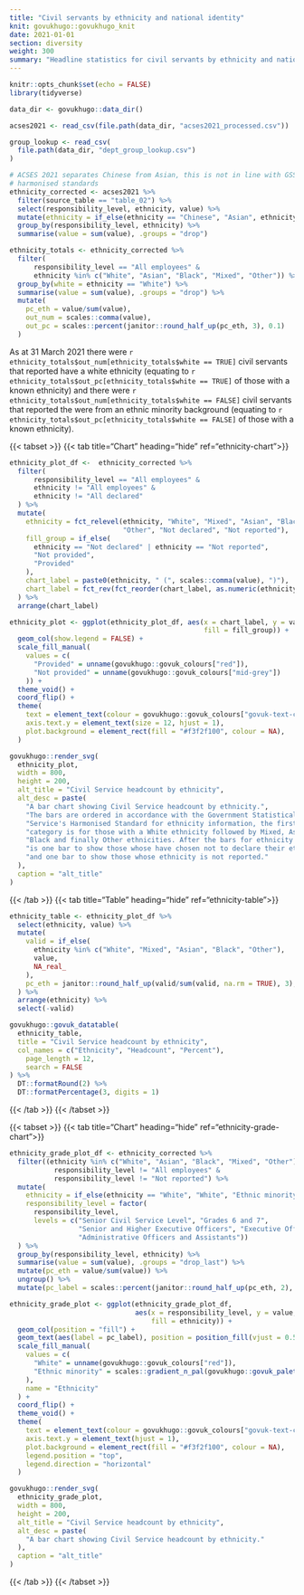 ```yaml
---
title: "Civil servants by ethnicity and national identity"
knit: govukhugo::govukhugo_knit
date: 2021-01-01
section: diversity
weight: 300
summary: "Headline statistics for civil servants by ethnicity and national identity"
---
```


```r
knitr::opts_chunk$set(echo = FALSE)
library(tidyverse)

data_dir <- govukhugo::data_dir()

acses2021 <- read_csv(file.path(data_dir, "acses2021_processed.csv"))

group_lookup <- read_csv(
  file.path(data_dir, "dept_group_lookup.csv")
)

# ACSES 2021 separates Chinese from Asian, this is not in line with GSS
# harmonised standards
ethnicity_corrected <- acses2021 %>%
  filter(source_table == "table_02") %>%
  select(responsibility_level, ethnicity, value) %>%
  mutate(ethnicity = if_else(ethnicity == "Chinese", "Asian", ethnicity)) %>%
  group_by(responsibility_level, ethnicity) %>%
  summarise(value = sum(value), .groups = "drop")

ethnicity_totals <- ethnicity_corrected %>%
  filter(
      responsibility_level == "All employees" &
      ethnicity %in% c("White", "Asian", "Black", "Mixed", "Other")) %>%
  group_by(white = ethnicity == "White") %>%
  summarise(value = sum(value), .groups = "drop") %>%
  mutate(
    pc_eth = value/sum(value),
    out_num = scales::comma(value),
    out_pc = scales::percent(janitor::round_half_up(pc_eth, 3), 0.1)
  )

```

As at 31 March 2021 there were `r ethnicity_totals$out_num[ethnicity_totals$white == TRUE]` civil servants that reported have a white ethnicity (equating to `r ethnicity_totals$out_pc[ethnicity_totals$white == TRUE]` of those with a known ethnicity) and there were `r ethnicity_totals$out_num[ethnicity_totals$white == FALSE]` civil servants that reported the were from an ethnic minority background (equating to `r ethnicity_totals$out_pc[ethnicity_totals$white == FALSE]` of those with a known ethnicity).

::::{.govuk-grid-row .data-card}
:::{.govuk-grid-column-full-width .data-display}
{{< tabset >}}
{{< tab title="Chart" heading="hide" ref="ethnicity-chart">}}
```r
ethnicity_plot_df <-  ethnicity_corrected %>%
  filter(
      responsibility_level == "All employees" &
      ethnicity != "All employees" &
      ethnicity != "All declared"
  ) %>%
  mutate(
    ethnicity = fct_relevel(ethnicity, "White", "Mixed", "Asian", "Black",
                            "Other", "Not declared", "Not reported"),
    fill_group = if_else(
      ethnicity == "Not declared" | ethnicity == "Not reported",
      "Not provided",
      "Provided"
    ),
    chart_label = paste0(ethnicity, " (", scales::comma(value), ")"),
    chart_label = fct_rev(fct_reorder(chart_label, as.numeric(ethnicity)))
  ) %>%
  arrange(chart_label)

ethnicity_plot <- ggplot(ethnicity_plot_df, aes(x = chart_label, y = value, 
                                                fill = fill_group)) +
  geom_col(show.legend = FALSE) +
  scale_fill_manual(
    values = c(
      "Provided" = unname(govukhugo::govuk_colours["red"]),
      "Not provided" = unname(govukhugo::govuk_colours["mid-grey"])
    )) +
  theme_void() +
  coord_flip() +
  theme(
    text = element_text(colour = govukhugo::govuk_colours["govuk-text-colour"]),
    axis.text.y = element_text(size = 12, hjust = 1),
    plot.background = element_rect(fill = "#f3f2f100", colour = NA),
  )

govukhugo::render_svg(
  ethnicity_plot,
  width = 800,
  height = 200,
  alt_title = "Civil Service headcount by ethnicity",
  alt_desc = paste(
    "A bar chart showing Civil Service headcount by ethnicity.",
    "The bars are ordered in accordance with the Government Statistical",
    "Service's Harmonised Standard for ethnicity information, the first",
    "category is for those with a White ethnicity followed by Mixed, Asian,",
    "Black and finally Other ethnicities. After the bars for ethnicity there",
    "is one bar to show those whose have chosen not to declare their ethnicity",
    "and one bar to show those whose ethnicity is not reported."
  ),
  caption = "alt_title"
)

```
{{< /tab >}}
{{< tab title="Table" heading="hide" ref="ethnicity-table">}}
```r
ethnicity_table <- ethnicity_plot_df %>%
  select(ethnicity, value) %>%
  mutate(
    valid = if_else(
      ethnicity %in% c("White", "Mixed", "Asian", "Black", "Other"),
      value,
      NA_real_
    ),
    pc_eth = janitor::round_half_up(valid/sum(valid, na.rm = TRUE), 3),
  ) %>%
  arrange(ethnicity) %>%
  select(-valid)

govukhugo::govuk_datatable(
  ethnicity_table,
  title = "Civil Service headcount by ethnicity",
  col_names = c("Ethnicity", "Headcount", "Percent"),
    page_length = 12,
    search = FALSE
) %>%
  DT::formatRound(2) %>%
  DT::formatPercentage(3, digits = 1)
```
{{< /tab >}}
{{< /tabset >}}
:::
::::


::::{.govuk-grid-row .data-card}
:::{.govuk-grid-column-full-width .data-display}
{{< tabset >}}
{{< tab title="Chart" heading="hide" ref="ethnicity-grade-chart">}}
```r
ethnicity_grade_plot_df <- ethnicity_corrected %>%
  filter((ethnicity %in% c("White", "Asian", "Black", "Mixed", "Other")) &
           responsibility_level != "All employees" &
           responsibility_level != "Not reported") %>%
  mutate(
    ethnicity = if_else(ethnicity == "White", "White", "Ethnic minority"),
    responsibility_level = factor(
      responsibility_level,
      levels = c("Senior Civil Service Level", "Grades 6 and 7", 
                 "Senior and Higher Executive Officers", "Executive Officers",
                 "Administrative Officers and Assistants"))
  ) %>%
  group_by(responsibility_level, ethnicity) %>%
  summarise(value = sum(value), .groups = "drop_last") %>%
  mutate(pc_eth = value/sum(value)) %>%
  ungroup() %>%
  mutate(pc_label = scales::percent(janitor::round_half_up(pc_eth, 2), 1))

ethnicity_grade_plot <- ggplot(ethnicity_grade_plot_df,
                               aes(x = responsibility_level, y = value,
                                   fill = ethnicity)) +
  geom_col(position = "fill") +
  geom_text(aes(label = pc_label), position = position_fill(vjust = 0.5)) +
  scale_fill_manual(
    values = c(
      "White" = unname(govukhugo::govuk_colours["red"]),
      "Ethnic minority" = scales::gradient_n_pal(govukhugo::govuk_palette("red"))(c(0.5))
    ),
    name = "Ethnicity"
  ) +
  coord_flip() +
  theme_void() +
  theme(
    text = element_text(colour = govukhugo::govuk_colours["govuk-text-colour"]),
    axis.text.y = element_text(hjust = 1),
    plot.background = element_rect(fill = "#f3f2f100", colour = NA),
    legend.position = "top",
    legend.direction = "horizontal"
  )

govukhugo::render_svg(
  ethnicity_grade_plot,
  width = 800,
  height = 200,
  alt_title = "Civil Service headcount by ethnicity",
  alt_desc = paste(
    "A bar chart showing Civil Service headcount by ethnicity."
  ),
  caption = "alt_title"
)

```
{{< /tab >}}
{{< /tabset >}}
:::
::::
